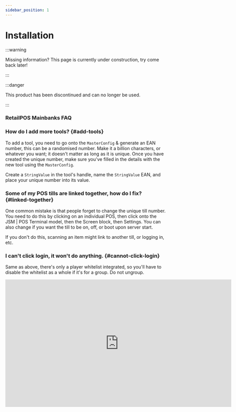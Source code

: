 ```yaml
---
sidebar_position: 1
---
```


# Installation

:::warning

Missing information? This page is currently under construction, try come back later!

:::

:::danger

This product has been discontinued and can no longer be used.

:::
### RetailPOS Mainbanks FAQ

### How do I add more tools? {#add-tools}
To add a tool, you need to go onto the `MasterConfig` & generate an EAN number, this can be a randomised number. Make it a billion characters, or whatever you want; it doesn't matter as long as it is unique. Once you have created the unique number, make sure you've filled in the details with the new tool using the `MasterConfig`.

Create a `StringValue` in the tool's handle, name the `StringValue` EAN, and place your unique number into its value.

### Some of my POS tills are linked together, how do I fix? {#linked-together}
One common mistake is that people forget to change the unique till number. You need to do this by clicking on an individual POS, then click onto the JSM | POS Terminal model, then the Screen block, then Settings. You can also change if you want the till to be on, off, or boot upon server start.

If you don't do this, scanning an item might link to another till, or logging in, etc.

### I can't click login, it won't do anything. {#cannot-click-login}
Same as above, there's only a player whitelist integrated, so you'll have to disable the whitelist as a whole if it's for a group. Do not ungroup.

<iframe width="705.61" height="397.5" src="https://www.youtube.com/embed/njmw1dZgn1g" title="JSM Retail POS | Tutorial" frameborder="0" allow="accelerometer; autoplay; clipboard-write; encrypted-media; gyroscope; picture-in-picture; web-share; fullscreen"></iframe>
